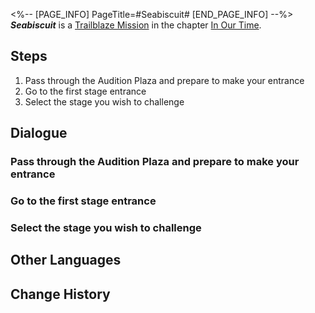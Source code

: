 <%-- [PAGE_INFO]
PageTitle=#Seabiscuit#
[END_PAGE_INFO] --%>
{{Stub|Dialogue.}}
{{Mission Infobox
|id            = 1032701
|title         = 
|image         = {{subst:void|<!--$UPLOAD:<<SpriteOutput/Chronicle/1032701_f.png>-<Mission Seabiscuit Stelle.png>-<Fate's Atlas Images>>-->}}{{subst:void|<!--$UPLOAD:<<SpriteOutput/Chronicle/1032701_m.png>-<Mission Seabiscuit Caelus.png>-<Fate's Atlas Images>>-->}}
<gallery>
Mission Seabiscuit Stelle.png|Stelle
Mission Seabiscuit Caelus.png|Caelus
</gallery>
|type          = Trailblaze
|event_name    = 
|chapter       = In Our Time
|requirements  = [[Trailblaze Mission]] ''[[The Only Path to Tomorrow]]'' completed
|summary       = To seal the Stellaron, you decide to pre-emptively enter the Penacony Grand Theater, yet find yourself stymied by the fact the theater has been locked down for rehearsals due to the coming Charmony Festival. Heeding March 7th's advice, you take advantage of the preliminary contests happening at the SoulGlad™ Festivity Auditions, claim the title of champion, and earn the right to enter the Grand Theater early. However, the mastermind behind it all expects this and has been waiting at the end of this journey for quite some time.
|characters    = Trailblazer
|startLocation = [[Penacony]] - [[Dreamflux Reef]]
|world         = Penacony
|area          = Dreamflux Reef
|prev          = The Only Path to Tomorrow
|next          = Beauty and Destruction
|rewards       = Trailblaze EXP*800; Stellar Jade*100; Lost Crystal*12; Clock Credits*400; "A Star Is Born"*1 { text = "A Star Is Born" }; "An Actor Prepares"*1 { text = "An Actor Prepares" }; Credit*160,000
}}
'''''Seabiscuit''''' is a [[Trailblaze Mission]] in the chapter [[In Our Time]].

==Steps==
# Pass through the Audition Plaza and prepare to make your entrance
# Go to the first stage entrance
# Select the stage you wish to challenge

<!--
==Gameplay Notes==

--><!--
==Trial Character==

-->
==Dialogue==
{{Stub Dialogue}}

===Pass through the Audition Plaza and prepare to make your entrance===
{{Dialogue Start}}
:{{tx}}
{{Mission Description|type=trailblaze|location=SoulGlad™ Scorchsand Audition Venue|update|To seal the Stellaron, you decided that you would need to enter the Penacony Grand Theater in advance. Unfortunately, with the Charmony Festival soon at hand, the theater is temporarily closed down for rehearsals. Just when you thought your plans were thwarted, the wise March 7th proposed an unexpected plan that turned the situation on its head: It turns out that before the Charmony Festival begins, The Family will be opening up the theater to the pre-ceremony warm-up talent competition &mdash; the "SoulGlad™ Festivity Auditions!" If you can take first place, you will be able to enter the Grand Theater before the regular audience members.<br />There is no time to lose. You hurry straight to the Moment of Scorchsand to participate in the competition... On the way there, you repeatedly mull over the lesson that this event has taught you: From now on, make sure you have a strategy firmly in place before traveling.}}
{{Dialogue End}}

===Go to the first stage entrance===
{{Mission Description|type=trailblaze|location=SoulGlad™ Scorchsand Audition Venue|update|You successfully made it to the SoulGlad™ Festivity Auditions in Scorchsand Hall. Those who dream of becoming huge stars gather here and compete in a ferocious competition in hopes of becoming the one and only "Festive Superstar." As the sponsor of the Festivity Auditions, the entire venue is covered in SoulGlad™ memorabilia: Beverage advertisements and billboards litter every square inch of the streets, and buildings and statues in the shape of SoulGlad™ bottles surround you as far as the eye can see.<br />Unfortunately, this is not the time to be having fun and playing games... Steel your nerves, use all your strength, and think of a way to speed around this SoulGlad amusement park!}}
{{Dialogue Start}}
:{{tx}}
{{Dialogue End}}

===Select the stage you wish to challenge===
{{Dialogue Start}}
:{{tx}}
{{Dialogue End}}

==Other Languages==
{{Other Languages
|en   = Seabiscuit
|zhs  = 奔腾年代
|zht  = 奔騰年代
|ja   = 奔走する時代
|ko   = 씨비스킷
|es   = La era del tumulto
|fr   = L'ère du tumulte
|ru   = Фаворит
|th   = ยุคพุ่งทะยาน
|vi   = Thời Đại Đầy Hứa Hẹn
|de   = Mit dem Willen zum Erfolg
|id   = Era Melaju Cepat
|pt   = A Era do Tumulto
}}

==Change History==
{{Change History|2.2}}
